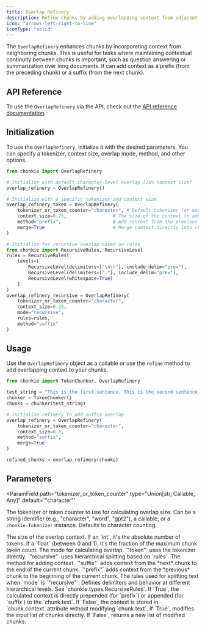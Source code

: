 ```yaml
---
title: Overlap Refinery
description: Refine chunks by adding overlapping context from adjacent chunks.
icon: "arrows-left-right-to-line"
iconType: "solid"
---
```


The `OverlapRefinery` enhances chunks by incorporating context from neighboring chunks. This is useful for tasks where maintaining contextual continuity between chunks is important, such as question answering or summarization over long documents. It can add context as a prefix (from the preceding chunk) or a suffix (from the next chunk).

## API Reference

To use the `OverlapRefinery` via the API, check out the [API reference documentation](../../api/overlap-refinery).

## Initialization

To use the `OverlapRefinery`, initialize it with the desired parameters. You can specify a tokenizer, context size, overlap mode, method, and other options.

```python
from chonkie import OverlapRefinery

# Initialize with default character-level overlap (25% context size)
overlap_refinery = OverlapRefinery()

# Initialize with a specific tokenizer and context size
overlap_refinery_token = OverlapRefinery(
    tokenizer_or_token_counter="character", # Default tokenizer (or use "gpt2", etc.)
    context_size=0.25,                 # The size of the context to add to the chunks.
    method="prefix",                   # Add context from the previous chunk
    merge=True                         # Merge context directly into chunk text
)

# Initialize for recursive overlap based on rules
from chonkie import RecursiveRules, RecursiveLevel
rules = RecursiveRules(
    levels=[
        RecursiveLevel(delimiters=["\n\n"], include_delim="prev"),
        RecursiveLevel(delimiters=["."], include_delim="prev"),
        RecursiveLevel(whitespace=True)
    ]
)
overlap_refinery_recursive = OverlapRefinery(
    tokenizer_or_token_counter="character",
    context_size=0.25,
    mode="recursive",
    rules=rules,
    method="suffix"
)
```

## Usage

Use the `OverlapRefinery` object as a callable or use the `refine` method to add overlapping context to your chunks.

```python
from chonkie import TokenChunker, OverlapRefinery

test_string = "This is the first sentence. This is the second sentence, providing context. This is the third sentence, which needs context from the second."
chunker = TokenChunker()
chunks = chunker(test_string)

# Initialize refinery to add suffix overlap
overlap_refinery = OverlapRefinery(
    tokenizer_or_token_counter="character",
    context_size=0.5,
    method="suffix",
    merge=True
)

refined_chunks = overlap_refinery(chunks)
```

## Parameters

<ParamField
  path="tokenizer_or_token_counter"
  type="Union[str, Callable, Any]"
  default='"character"'
>
  The tokenizer or token counter to use for calculating overlap size. Can be a
  string identifier (e.g., "character", "word", "gpt2"), a callable, or a
  `chonkie.Tokenizer` instance. Defaults to character counting.
</ParamField>

<ParamField path="context_size" type="Union[int, float]" default="0.25">
  The size of the overlap context. If an `int`, it's the absolute number of
  tokens. If a `float` (between 0 and 1), it's the fraction of the maximum chunk
  token count.
</ParamField>

<ParamField path="mode" type='Literal["token", "recursive"]' default='"token"'>
  The mode for calculating overlap. `"token"` uses the tokenizer directly.
  `"recursive"` uses hierarchical splitting based on `rules`.
</ParamField>

<ParamField path="method" type='Literal["suffix", "prefix"]' default='"suffix"'>
  The method for adding context. `"suffix"` adds context from the *next* chunk
  to the end of the current chunk. `"prefix"` adds context from the *previous*
  chunk to the beginning of the current chunk.
</ParamField>

<ParamField path="rules" type="RecursiveRules" default="RecursiveRules()">
  The rules used for splitting text when `mode` is `"recursive"`. Defines
  delimiters and behavior at different hierarchical levels. See
  `chonkie.types.RecursiveRules`.
</ParamField>

<ParamField path="merge" type="bool" default="True">
  If `True`, the calculated context is directly prepended (for `prefix`) or
  appended (for `suffix`) to the `chunk.text`. If `False`, the context is stored
  in `chunk.context` attribute without modifying `chunk.text`.
</ParamField>

<ParamField path="inplace" type="bool" default="True">
  If `True`, modifies the input list of chunks directly. If `False`, returns a
  new list of modified chunks.
</ParamField>
